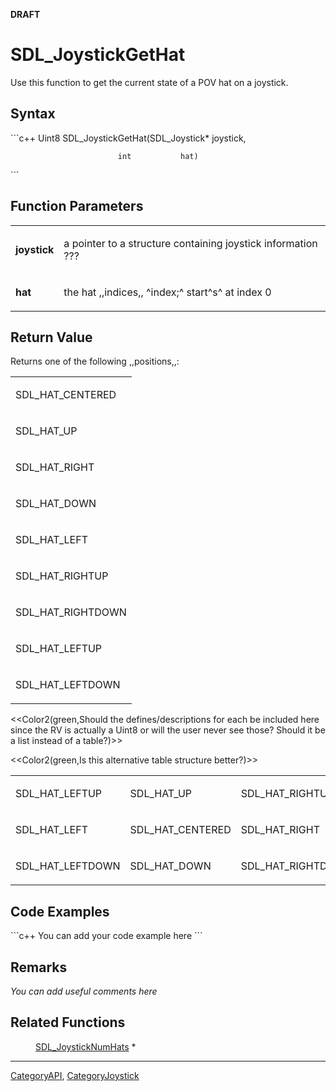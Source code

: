 <!-- pragma section-numbers off -->
<!-- pragma disable-camelcase -->
'''DRAFT'''

= SDL_JoystickGetHat =
Use this function to get the current state of a POV hat on a joystick.


== Syntax ==
```c++
Uint8 SDL_JoystickGetHat(SDL_Joystick* joystick,
                         int           hat)
```

== Function Parameters ==
{|
|'''joystick'''
|a pointer to a structure containing joystick information ???
|-
|'''hat'''
|the hat ,,indices,, ^index;^ start^s^ at index 0
|}

== Return Value ==
Returns one of the following ,,positions,,:
{|
|SDL_HAT_CENTERED
|-
|SDL_HAT_UP
|-
|SDL_HAT_RIGHT
|-
|SDL_HAT_DOWN
|-
|SDL_HAT_LEFT
|-
|SDL_HAT_RIGHTUP
|-
|SDL_HAT_RIGHTDOWN
|-
|SDL_HAT_LEFTUP
|-
|SDL_HAT_LEFTDOWN
|}
<<Color2(green,Should the defines/descriptions for each be included here since the RV is actually a Uint8 or will the user never see those? Should it be a list instead of a table?)>>

<<Color2(green,Is this alternative table structure better?)>>
{|
|SDL_HAT_LEFTUP
|SDL_HAT_UP
|SDL_HAT_RIGHTUP
|-
|SDL_HAT_LEFT
|SDL_HAT_CENTERED
|SDL_HAT_RIGHT
|-
|SDL_HAT_LEFTDOWN
|SDL_HAT_DOWN
|SDL_HAT_RIGHTDOWN
|}

== Code Examples ==
```c++
You can add your code example here
```

== Remarks ==
''You can add useful comments here''

== Related Functions ==
:[[SDL_JoystickNumHats]] *

----
[[CategoryAPI]], [[CategoryJoystick]]
